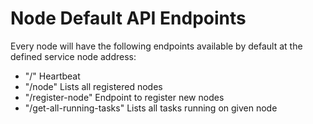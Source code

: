 # Node Default API Endpoints

Every node will have the following endpoints available by default at the defined service node address:

* "/" Heartbeat
* "/node" Lists all registered nodes
* "/register-node" Endpoint to register new nodes
* "/get-all-running-tasks" Lists all tasks running on given node
